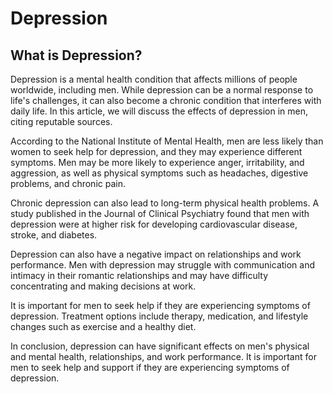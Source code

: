 # Depression

## What is Depression?

Depression is a mental health condition that affects millions of people worldwide, including men. While depression can be a normal response to life's challenges, it can also become a chronic condition that interferes with daily life. In this article, we will discuss the effects of depression in men, citing reputable sources.

According to the National Institute of Mental Health, men are less likely than women to seek help for depression, and they may experience different symptoms. Men may be more likely to experience anger, irritability, and aggression, as well as physical symptoms such as headaches, digestive problems, and chronic pain.

Chronic depression can also lead to long-term physical health problems. A study published in the Journal of Clinical Psychiatry found that men with depression were at higher risk for developing cardiovascular disease, stroke, and diabetes.

Depression can also have a negative impact on relationships and work performance. Men with depression may struggle with communication and intimacy in their romantic relationships and may have difficulty concentrating and making decisions at work.

It is important for men to seek help if they are experiencing symptoms of depression. Treatment options include therapy, medication, and lifestyle changes such as exercise and a healthy diet.

In conclusion, depression can have significant effects on men's physical and mental health, relationships, and work performance. It is important for men to seek help and support if they are experiencing symptoms of depression.